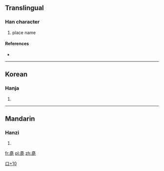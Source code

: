 ==Translingual==

===Han character===
{{Han char|rn=30|rad=口|as=10|sn=13|four=|canj=十一口心 (JMRP)}}

# place name

====References====
* {{Han ref|kx=0204.111|dj=0426.300|hdz=10665.091|uh=55ED|ud=21997}}

----

==Korean==

===Hanja===
{{ko-hanja|hangeul=[[짓]]|rv=jit|mr=chit|y=cis}}

# {{defn|lang=ko|sort=口10}}

[[Category:Korean-only CJKV Characters|口+10]]

----

==Mandarin==

===Hanzi===
{{cmn-hanzi|pin=[[zhí]] ([[zhi2]])|wg=chih<sup>2</sup>}}

# {{defn|lang=cmn|sort=口10}}

[[fr:嗭]]
[[pl:嗭]]
[[zh:嗭]]